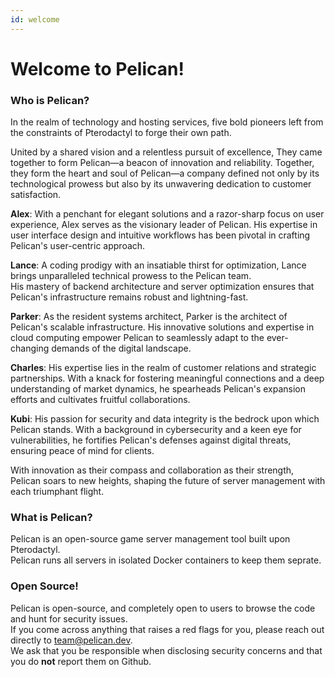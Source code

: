 ```yaml
---
id: welcome
---
```


# Welcome to Pelican!

### Who is Pelican?
In the realm of technology and hosting services, five bold pioneers left from the constraints of Pterodactyl to forge their own path.  

United by a shared vision and a relentless pursuit of excellence, They came together to form Pelican—a beacon of innovation and reliability.
Together, they form the heart and soul of Pelican—a company defined not only by its technological prowess but also by its unwavering dedication to customer satisfaction.  

**Alex**: With a penchant for elegant solutions and a razor-sharp focus on user experience, Alex serves as the visionary leader of Pelican. 
His expertise in user interface design and intuitive workflows has been pivotal in crafting Pelican's user-centric approach.  

**Lance**: A coding prodigy with an insatiable thirst for optimization, Lance brings unparalleled technical prowess to the Pelican team.  
His mastery of backend architecture and server optimization ensures that Pelican's infrastructure remains robust and lightning-fast.  

**Parker**: As the resident systems architect, Parker is the architect of Pelican's scalable infrastructure. 
His innovative solutions and expertise in cloud computing empower Pelican to seamlessly adapt to the ever-changing demands of the digital landscape.

**Charles**: His expertise lies in the realm of customer relations and strategic partnerships. 
With a knack for fostering meaningful connections and a deep understanding of market dynamics, he spearheads Pelican's expansion efforts and cultivates fruitful collaborations.

**Kubi**: His passion for security and data integrity is the bedrock upon which Pelican stands.
With a background in cybersecurity and a keen eye for vulnerabilities, he fortifies Pelican's defenses against digital threats, ensuring peace of mind for clients.

With innovation as their compass and collaboration as their strength, Pelican soars to new heights, shaping the future of server management with each triumphant flight.

### What is Pelican?
Pelican is an open-source game server management tool built upon Pterodactyl.  
Pelican runs all servers in isolated Docker containers to keep them seprate. 

### Open Source!
Pelican is open-source, and completely open to users to browse the code and hunt for security issues.  
If you come across anything that raises a red flags for you, please reach out directly to team@pelican.dev.  
We ask that you be responsible when disclosing security concerns and that you do **not** report them on Github.
